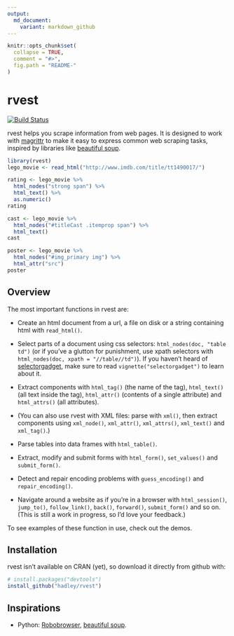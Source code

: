 ```yaml
---
output:
  md_document:
    variant: markdown_github
---
```


<!-- README.md is generated from README.Rmd. Please edit that file -->

```r
knitr::opts_chunk$set(
  collapse = TRUE, 
  comment = "#>",
  fig.path = "README-"  
)
```

# rvest

[![Build Status](https://travis-ci.org/hadley/rvest.png?branch=master)](https://travis-ci.org/hadley/rvest)

rvest helps you scrape information from web pages. It is designed to work with [magrittr](https://github.com/smbache/magrittr) to make it easy to express common web scraping tasks, inspired by libraries like [beautiful soup](http://www.crummy.com/software/BeautifulSoup/).

```r
library(rvest)
lego_movie <- read_html("http://www.imdb.com/title/tt1490017/")

rating <- lego_movie %>% 
  html_nodes("strong span") %>%
  html_text() %>%
  as.numeric()
rating

cast <- lego_movie %>%
  html_nodes("#titleCast .itemprop span") %>%
  html_text()
cast

poster <- lego_movie %>%
  html_nodes("#img_primary img") %>%
  html_attr("src")
poster
```

## Overview

The most important functions in rvest are:

* Create an html document from a url, a file on disk or a string containing
  html with `read_html()`.

* Select parts of a document using css selectors: `html_nodes(doc, "table td")`
  (or if you've a glutton for punishment, use xpath selectors with
  `html_nodes(doc, xpath = "//table//td")`). If you haven't heard of 
  [selectorgadget](http://selectorgadget.com/), make sure to read
  `vignette("selectorgadget")` to learn about it.

* Extract components with `html_tag()` (the name of the tag), `html_text()` 
  (all text inside the tag), `html_attr()` (contents of a single attribute) and 
  `html_attrs()` (all attributes).

* (You can also use rvest with XML files: parse with `xml()`, then extract 
  components using `xml_node()`, `xml_attr()`, `xml_attrs()`, `xml_text()` 
  and `xml_tag()`.)

* Parse tables into data frames with `html_table()`.

* Extract, modify and submit forms with `html_form()`, `set_values()` and
  `submit_form()`.

* Detect and repair encoding problems with `guess_encoding()` and 
  `repair_encoding()`.

* Navigate around a website as if you're in a browser with `html_session()`,
  `jump_to()`, `follow_link()`, `back()`, `forward()`, `submit_form()` and
  so on. (This is still a work in progress, so I'd love your feedback.)

To see examples of these function in use, check out the demos.

## Installation

rvest isn't available on CRAN (yet), so download it directly from github with:

```r
# install.packages("devtools")
install_github("hadley/rvest")
```

## Inspirations

* Python: [Robobrowser](http://robobrowser.readthedocs.org/en/latest/readme.html),
  [beautiful soup](http://www.crummy.com/software/BeautifulSoup/).
